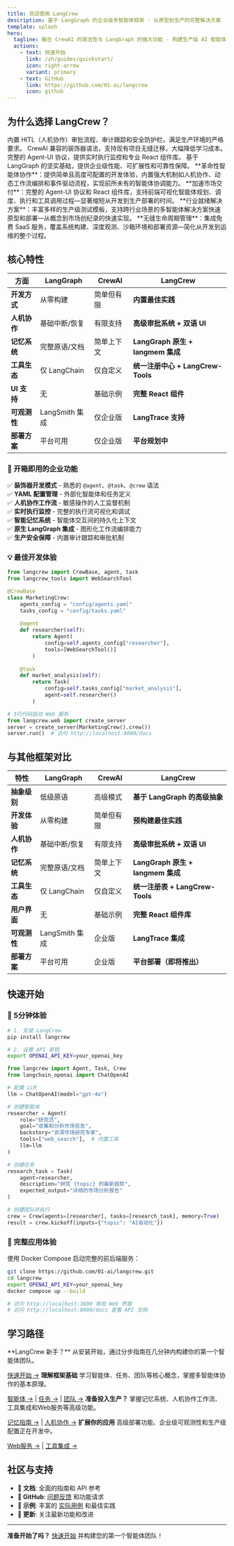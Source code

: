 ```yaml
---
title: 欢迎使用 LangCrew
description: 基于 LangGraph 的企业级多智能体框架 - 从原型到生产的完整解决方案
template: splash
hero:
  tagline: 融合 CrewAI 的简洁性与 LangGraph 的强大功能 - 构建生产级 AI 智能体系统的理想选择
  actions:
    - text: 快速开始
      link: /zh/guides/quickstart/
      icon: right-arrow
      variant: primary
    - text: GitHub
      link: https://github.com/01-ai/langcrew
      icon: github
---
```



<div class="hero-stats">
  <Badge text="Python 3.10+" variant="note" />
  <Badge text="基于 LangGraph" variant="tip" />
  <Badge text="生产就绪" variant="success" />
  <Badge text="开箱即用" variant="caution" />
</div>

## 为什么选择 LangCrew？

<CardGrid>

<Card title="企业就绪" icon="star">
内置 HITL（人机协作）审批流程、审计跟踪和安全防护栏，满足生产环境的严格要求。
</Card>

<Card title="开发友好" icon="rocket">
CrewAI 兼容的装饰器语法，支持现有项目无缝迁移，大幅降低学习成本。
</Card>

<Card title="全栈可视化" icon="laptop">
完整的 Agent-UI 协议，提供实时执行监控和专业 React 组件库。
</Card>

<Card title="生产优化" icon="setting">
基于 LangGraph 的坚实基础，提供企业级性能、可扩展性和可靠性保障。
</Card>


<CardGrid stagger>
 <Card title="超越传统灵活范式">
  **革命性智能体协作**：提供简单且高度可配置的开发体验，内置强大机制如人机协作、动态工作流编排和事件驱动流程，实现前所未有的智能体协调能力。
 </Card>
 <Card title="产品化的全栈支持">
  **加速市场交付**：完整的 Agent-UI 协议和 React 组件库，支持前端可视化智能体规划、调度、执行和工具调用过程—显著缩短从开发到生产部署的时间。
 </Card>
 <Card title="快速启动的应用模板">
  **行业就绪解决方案**：丰富多样的生产级测试模板，支持跨行业场景的多智能体解决方案快速原型和部署—从概念到市场创纪录的快速实现。
 </Card>
 <Card title="集成的开发运维支持">
  **无缝生命周期管理**：集成免费 SaaS 服务，覆盖系统构建、深度观测、沙箱环境和部署资源—简化从开发到运维的整个过程。
 </Card>
</CardGrid>
</CardGrid>

## 核心特性

| 方面         | LangGraph      | CrewAI     | LangCrew                          |
| ------------ | -------------- | ---------- | --------------------------------- |
| **开发方式** | 从零构建       | 简单但有限 | **内置最佳实践**                  |
| **人机协作** | 基础中断/恢复  | 有限支持   | **高级审批系统 + 双语 UI**        |
| **记忆系统** | 完整原语/文档  | 简单上下文 | **LangGraph 原生 + langmem 集成** |
| **工具生态** | 仅 LangChain   | 仅自定义   | **统一注册中心 + LangCrew-Tools** |
| **UI 支持**  | 无             | 基础示例   | **完整 React 组件**               |
| **可观测性** | LangSmith 集成 | 仅企业版   | **LangTrace 支持**                |
| **部署方案** | 平台可用       | 仅企业版   | **平台规划中**                    |

### 🚀 开箱即用的企业功能

✅ **装饰器开发模式** - 熟悉的 `@agent`、`@task`、`@crew` 语法  
✅ **YAML 配置管理** - 外部化智能体和任务定义  
✅ **人机协作工作流** - 敏感操作的人工监督机制  
✅ **实时执行监控** - 完整的执行流可视化和调试  
✅ **智能记忆系统** - 智能体交互间的持久化上下文  
✅ **原生 LangGraph 集成** - 图形化工作流编排能力  
✅ **生产安全保障** - 内置审计跟踪和审批机制  

### 💡 最佳开发体验

```python
from langcrew import CrewBase, agent, task
from langcrew_tools import WebSearchTool

@CrewBase
class MarketingCrew:
    agents_config = "config/agents.yaml"
    tasks_config = "config/tasks.yaml"
    
    @agent
    def researcher(self):
        return Agent(
            config=self.agents_config["researcher"],
            tools=[WebSearchTool()]
        )
    
    @task  
    def market_analysis(self):
        return Task(
            config=self.tasks_config["market_analysis"],
            agent=self.researcher()
        )

# 3行代码启动 Web 服务
from langcrew.web import create_server
server = create_server(MarketingCrew().crew())
server.run()  # 访问 http://localhost:8000/docs
```

## 与其他框架对比

| 特性         | LangGraph      | CrewAI     | **LangCrew**                      |
| ------------ | -------------- | ---------- | --------------------------------- |
| **抽象级别** | 低级原语       | 高级模式   | **基于 LangGraph 的高级抽象**     |
| **开发体验** | 从零构建       | 简单但有限 | **预构建最佳实践**                |
| **人机协作** | 基础中断/恢复  | 有限支持   | **高级审批系统 + 双语 UI**        |
| **记忆系统** | 完整原语/文档  | 简单上下文 | **LangGraph 原生 + langmem 集成** |
| **工具生态** | 仅 LangChain   | 仅自定义   | **统一注册表 + LangCrew-Tools**   |
| **用户界面** | 无             | 基础示例   | **完整 React 组件库**             |
| **可观测性** | LangSmith 集成 | 企业版     | **LangTrace 集成**                |
| **部署方案** | 平台可用       | 企业版     | **平台部署（即将推出）**          |

## 快速开始

### 🎯 5分钟体验

```bash
# 1. 安装 LangCrew
pip install langcrew

# 2. 设置 API 密钥
export OPENAI_API_KEY=your_openai_key
```

```python
from langcrew import Agent, Task, Crew
from langchain_openai import ChatOpenAI

# 配置 LLM
llm = ChatOpenAI(model="gpt-4o")

# 创建智能体
researcher = Agent(
    role="研究员",
    goal="收集和分析市场信息",
    backstory="资深市场研究专家",
    tools=["web_search"],  # 内置工具
    llm=llm
)

# 创建任务
research_task = Task(
    agent=researcher,
    description="研究 {topic} 的最新趋势",
    expected_output="详细的市场分析报告"
)

# 创建团队并执行
crew = Crew(agents=[researcher], tasks=[research_task], memory=True)
result = crew.kickoff(inputs={"topic": "AI自动化"})
```

### 🚀 完整应用体验

使用 Docker Compose 启动完整的前后端服务：

```bash
git clone https://github.com/01-ai/langcrew.git
cd langcrew
export OPENAI_API_KEY=your_openai_key
docker compose up --build

# 访问 http://localhost:3600 体验 Web 界面
# 访问 http://localhost:8000/docs 查看 API 文档
```

## 学习路径

<CardGrid>
 <Card title="快速开始指南">
  **LangCrew 新手？** 从安装开始，通过分步指南在几分钟内构建你的第一个智能体团队。
  
  [快速开始 →](/zh/guides/quickstart/)
 </Card>
 <Card title="核心概念">
  **理解框架基础** 学习智能体、任务、团队等核心概念，掌握多智能体协作的基本原理。
  
  [智能体 →](/zh/concepts/agents/) | [任务 →](/zh/concepts/tasks/) | [团队 →](/zh/concepts/crews/)
 </Card>
 <Card title="高级特性">
  **准备投入生产？** 掌握记忆系统、人机协作工作流、工具集成和Web服务等高级功能。
  
  [记忆指南 →](/zh/guides/memory/getting-started/) | [人机协作 →](/zh/guides/hitl/getting-started/)
 </Card>
 <Card title="生产部署（即将推出）">
  **扩展你的应用** 高级部署功能、企业级可观测性和生产级配置正在开发中。
  
  [Web服务 →](/zh/guides/web/getting-started/) | [工具集成 →](/zh/guides/tools/)
 </Card>
</CardGrid>

## 社区与支持

- **📖 文档**: 全面的指南和 API 参考
- **💬 GitHub**: [问题反馈](https://github.com/01-ai/langcrew/issues) 和功能请求  
- **🔧 示例**: 丰富的 [实际用例](/examples/) 和最佳实践
- **🚀 更新**: 关注最新功能和改进

---

**准备开始了吗？** [快速开始](/zh/guides/quickstart/) 并构建您的第一个智能体团队！